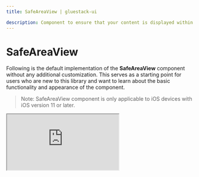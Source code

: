 ```yaml
---
title: SafeAreaView | gluestack-ui

description: Component to ensure that your content is displayed within the safe area of a device screen. The safe area refers to the portion of the screen that is visible and not obstructed by device-specific elements like notches, status bars, and rounded corners. This is particularly important on modern smartphones, where screens may have irregular shapes or include areas that are not fully usable for displaying content.
---
```



<Meta title="ui/React Native Components/SafeAreaView" />

# SafeAreaView
 
Following is the default implementation of the **SafeAreaView** component without any additional customization. This serves as a starting point for users who are new to this library and want to learn about the basic functionality and appearance of the component.

> Note: SafeAreaView component is only applicable to iOS devices with iOS version 11 or later.

<iframe
  src="https://snack.expo.dev/embedded/@gluestack/safeareaview-example-gluestack-ui?iframeId=o8ckls5o1n&preview=true&platform=ios&theme=dark"
  style={{ width: '100%', height: '60vh', border: '0px' }}
/>

<br />

> Note: You can refer [here](https://github.com/gluestack/gluestack-ui/tree/main/packages/themed/src/components/SafeAreaView/styled-components) to learn about default styling of SafeAreaView component

### Import

To use this component in your project, include the following import statement in your file.

```bash
import { SafeAreaView } from '@gluestack-ui/themed';
```

### Anatomy

The structure provided below can help you identify and understand a SafeAreaView component's various parts.

```jsx
export default () => <SafeAreaView />;
```

### API Reference

The following section contains a comprehensive list of the component's references, including descriptions, properties, types, and default behavior. This information is readily available for you to access, helping you effectively utilize the component library in your projects.

### SafeAreaView

It inherits all the properties of React Native's [SafeAreaView](https://reactnative.dev/docs/SafeAreaView) component. 
